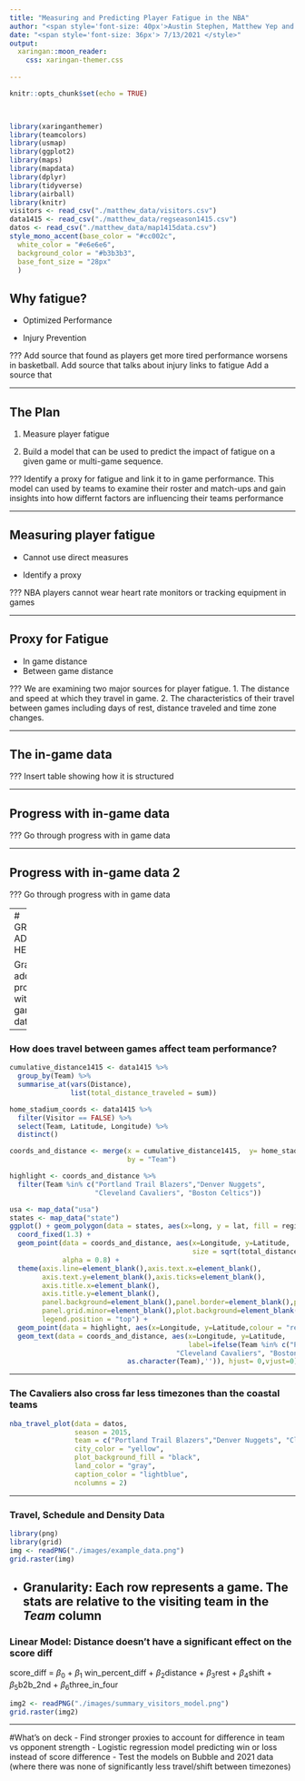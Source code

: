 ```yaml
---
title: "Measuring and Predicting Player Fatigue in the NBA"
author: "<span style='font-size: 40px'>Austin Stephen, Matthew Yep and Grace Fain </style>"
date: "<span style='font-size: 36px'> 7/13/2021 </style>"
output:
  xaringan::moon_reader:
    css: xaringan-themer.css
    
---
```

<style type="text/css">

h1.title {
  font-size: 10px;
}

</style>

```r
knitr::opts_chunk$set(echo = TRUE)

 
```

```r
library(xaringanthemer)
library(teamcolors)
library(usmap)
library(ggplot2)
library(maps)
library(mapdata)
library(dplyr)
library(tidyverse)
library(airball)
library(knitr)
visitors <- read_csv("./matthew_data/visitors.csv")
data1415 <- read_csv("./matthew_data/regseason1415.csv")
datos <- read_csv("./matthew_data/map1415data.csv")
style_mono_accent(base_color = "#cc002c",
  white_color = "#e6e6e6",
  background_color = "#b3b3b3",
  base_font_size = "28px"
  )
```

## Why fatigue?
- Optimized Performance  

- Injury Prevention   

???
Add source that found as players get more tired performance worsens in basketball.
Add source that talks about injury links to fatigue 
Add a source that 

---

## The Plan

1. Measure player fatigue  
  
2. Build a model that can be used to predict the impact of fatigue on a given game or
multi-game sequence.


???
Identify a proxy for fatigue and link it to in game performance.
This model can used by teams to examine their roster and match-ups and gain insights into 
how differnt factors are influencing their teams performance

---

## Measuring player fatigue
- Cannot use direct measures
  
- Identify a proxy

???
NBA players cannot wear heart rate monitors or tracking equipment in games 

---

## Proxy for Fatigue
- In game distance
- Between game distance

???
We are examining two major sources for player fatigue.
1. The distance and speed at which they travel in game. 
2. The characteristics of their travel between games including days of rest,
distance traveled and time zone changes.

---

## The in-game data

???
Insert table showing how it is structured

---

## Progress with in-game data

???
Go through progress with in game data

---

## Progress with in-game data 2

???
Go through progress with in game data

---
# GRACE ADD HERE 

Grace add your progress with in-game data

---

### How does travel between games affect team performance?
```r
cumulative_distance1415 <- data1415 %>%
  group_by(Team) %>%
  summarise_at(vars(Distance),
               list(total_distance_traveled = sum))

home_stadium_coords <- data1415 %>%
  filter(Visitor == FALSE) %>%
  select(Team, Latitude, Longitude) %>%
  distinct()

coords_and_distance <- merge(x = cumulative_distance1415,  y= home_stadium_coords,
                             by = "Team")

highlight <- coords_and_distance %>%
  filter(Team %in% c("Portland Trail Blazers","Denver Nuggets", 
                     "Cleveland Cavaliers", "Boston Celtics"))

usa <- map_data("usa")
states <- map_data("state")
ggplot() + geom_polygon(data = states, aes(x=long, y = lat, fill = region, group = group), fill = "azure2", color = "gray") + 
  coord_fixed(1.3) +
  geom_point(data = coords_and_distance, aes(x=Longitude, y=Latitude,  
                                             size = sqrt(total_distance_traveled)),
             alpha = 0.8) + 
  theme(axis.line=element_blank(),axis.text.x=element_blank(),
        axis.text.y=element_blank(),axis.ticks=element_blank(),
        axis.title.x=element_blank(),
        axis.title.y=element_blank(),
        panel.background=element_blank(),panel.border=element_blank(),panel.grid.major=element_blank(),
        panel.grid.minor=element_blank(),plot.background=element_blank(),
        legend.position = "top") +
  geom_point(data = highlight, aes(x=Longitude, y=Latitude,colour = "red", size = sqrt(total_distance_traveled))) +
  geom_text(data = coords_and_distance, aes(x=Longitude, y=Latitude, 
                                            label=ifelse(Team %in% c("Portland Trail Blazers","Denver Nuggets", 
                                         "Cleveland Cavaliers", "Boston Celtics"),
                             as.character(Team),'')), hjust= 0,vjust=0)
```

---

### The Cavaliers also cross far less timezones than the coastal teams
```r
nba_travel_plot(data = datos,
                season = 2015,
                team = c("Portland Trail Blazers","Denver Nuggets", "Cleveland Cavaliers", "Boston Celtics"),
                city_color = "yellow",
                plot_background_fill = "black",
                land_color = "gray",
                caption_color = "lightblue",
                ncolumns = 2)
```

---

### Travel, Schedule and Density Data

```r
library(png) 
library(grid) 
img <- readPNG("./images/example_data.png") 
grid.raster(img)
```
- **Granularity:** Each row represents a game. The stats are relative to the visiting team in the *Team* column
---

### Linear Model: Distance doesn't have a significant effect on the score diff
score_diff = $\beta_0$ + $\beta_1$ win_percent_diff + $\beta_2$distance + $\beta_3$rest + 
$\beta_4$shift + $\beta_5$b2b_2nd + $\beta_6$three_in_four

```r
img2 <- readPNG("./images/summary_visitors_model.png") 
grid.raster(img2)
```


---

#What's on deck
- Find stronger proxies to account for difference in team vs opponent strength
- Logistic regression model predicting win or loss instead of score difference
- Test the models on Bubble and 2021 data (where there was none of significantly less travel/shift between timezones)

